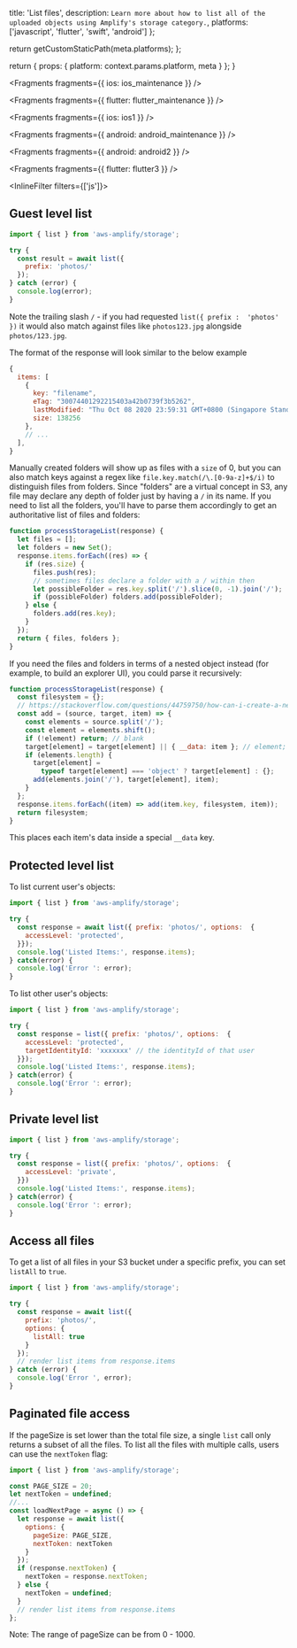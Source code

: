 
  title: 'List files',
  description: `Learn more about how to list all of the uploaded objects using Amplify's storage category.`,
  platforms: ['javascript', 'flutter', 'swift', 'android']
};

  return getCustomStaticPath(meta.platforms);
};

  return {
    props: {
      platform: context.params.platform,
      meta
    }
  };
}


<Fragments fragments={{ ios: ios_maintenance }} />


<Fragments fragments={{ flutter: flutter_maintenance }} />


<Fragments fragments={{ ios: ios1 }} />


<Fragments fragments={{ android: android_maintenance }} />


<Fragments fragments={{ android: android2 }} />


<Fragments fragments={{ flutter: flutter3 }} />

<InlineFilter filters={['js']}>

## Guest level list

```javascript
import { list } from 'aws-amplify/storage';

try {
  const result = await list({
    prefix: 'photos/'
  });
} catch (error) {
  console.log(error);
}
```

Note the trailing slash `/` - if you had requested `list({ prefix :  'photos' })` it would also match against files like `photos123.jpg` alongside `photos/123.jpg`.

The format of the response will look similar to the below example

```js
{
  items: [
    {
      key: "filename",
      eTag: "30074401292215403a42b0739f3b5262",
      lastModified: "Thu Oct 08 2020 23:59:31 GMT+0800 (Singapore Standard Time)",
      size: 138256
    },
    // ...
  ],
}
```

Manually created folders will show up as files with a `size` of 0, but you can also match keys against a regex like `file.key.match(/\.[0-9a-z]+$/i)` to distinguish files from folders. Since "folders" are a virtual concept in S3, any file may declare any depth of folder just by having a `/` in its name. If you need to list all the folders, you'll have to parse them accordingly to get an authoritative list of files and folders:

```js
function processStorageList(response) {
  let files = [];
  let folders = new Set();
  response.items.forEach((res) => {
    if (res.size) {
      files.push(res);
      // sometimes files declare a folder with a / within then
      let possibleFolder = res.key.split('/').slice(0, -1).join('/');
      if (possibleFolder) folders.add(possibleFolder);
    } else {
      folders.add(res.key);
    }
  });
  return { files, folders };
}
```

If you need the files and folders in terms of a nested object instead (for example, to build an explorer UI), you could parse it recursively:

```js
function processStorageList(response) {
  const filesystem = {};
  // https://stackoverflow.com/questions/44759750/how-can-i-create-a-nested-object-representation-of-a-folder-structure
  const add = (source, target, item) => {
    const elements = source.split('/');
    const element = elements.shift();
    if (!element) return; // blank
    target[element] = target[element] || { __data: item }; // element;
    if (elements.length) {
      target[element] =
        typeof target[element] === 'object' ? target[element] : {};
      add(elements.join('/'), target[element], item);
    }
  };
  response.items.forEach((item) => add(item.key, filesystem, item));
  return filesystem;
}
```

This places each item's data inside a special `__data` key.

## Protected level list

To list current user's objects:

```javascript
import { list } from 'aws-amplify/storage';

try {
  const response = await list({ prefix: 'photos/', options:  {
    accessLevel: 'protected',
  }});
  console.log('Listed Items:', response.items);
} catch(error) {
  console.log('Error ': error);
}
```

To list other user's objects:

```javascript
import { list } from 'aws-amplify/storage';

try {
  const response = list({ prefix: 'photos/', options:  {
    accessLevel: 'protected',
    targetIdentityId: 'xxxxxxx' // the identityId of that user
  }});
  console.log('Listed Items:', response.items);
} catch(error) {
  console.log('Error ': error);
}
```

## Private level list

```javascript
import { list } from 'aws-amplify/storage';

try {
  const response = list({ prefix: 'photos/', options:  {
    accessLevel: 'private',
  }})
  console.log('Listed Items:', response.items);
} catch(error) {
  console.log('Error ': error);
}
```

## Access all files

To get a list of all files in your S3 bucket under a specific prefix, you can set `listAll` to `true`.

```javascript
import { list } from 'aws-amplify/storage';

try {
  const response = await list({
    prefix: 'photos/',
    options: {
      listAll: true
    }
  });
  // render list items from response.items
} catch (error) {
  console.log('Error ', error);
}
```

## Paginated file access

If the pageSize is set lower than the total file size, a single `list` call only returns a subset of all the files. To list all the files with multiple calls, users can use the `nextToken` flag:

```javascript
import { list } from 'aws-amplify/storage';

const PAGE_SIZE = 20;
let nextToken = undefined;
//...
const loadNextPage = async () => {
  let response = await list({
    options: {
      pageSize: PAGE_SIZE,
      nextToken: nextToken
    }
  });
  if (response.nextToken) {
    nextToken = response.nextToken;
  } else {
    nextToken = undefined;
  }
  // render list items from response.items
};
```

<Callout>Note: The range of pageSize can be from 0 - 1000.</Callout>

</InlineFilter>
